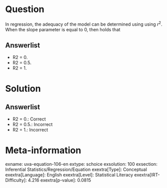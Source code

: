 Question
========

In regression, the adequacy of the model can be determined using using *r*^2^. When the slope parameter is equal to 0, then holds that

Answerlist
----------

* R2 = 0.
* R2 = 0.5.
* R2 = 1.

Solution
========

Answerlist
----------

* R2 = 0.: Correct
* R2 = 0.5.: Incorrect
* R2 = 1.: Incorrect

Meta-information
================
exname: uva-equation-106-en
extype: schoice
exsolution: 100
exsection: Inferential Statistics/Regression/Equation
exextra[Type]: Conceptual
exextra[Language]: English
exextra[Level]: Statistical Literacy
exextra[IRT-Difficulty]: 4.216
exextra[p-value]: 0.0815
